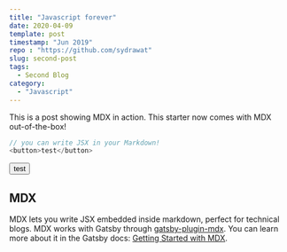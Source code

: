 ```yaml
---
title: "Javascript forever"
date: 2020-04-09
template: post
timestamp: "Jun 2019"
repo : "https://github.com/sydrawat"
slug: second-post
tags:
  - Second Blog
category:
  - "Javascript"
---
```


This is a post showing MDX in action. This starter now comes with MDX out-of-the-box!

```js
// you can write JSX in your Markdown!
<button>test</button>
```

<button>test</button>

## MDX

MDX lets you write JSX embedded inside markdown, perfect for technical blogs. MDX works with Gatsby through [gatsby-plugin-mdx](https://www.gatsbyjs.org/packages/gatsby-plugin-mdx/). You can learn more about it in the Gatsby docs: [Getting Started with MDX](https://www.gatsbyjs.org/docs/mdx/getting-started/).
